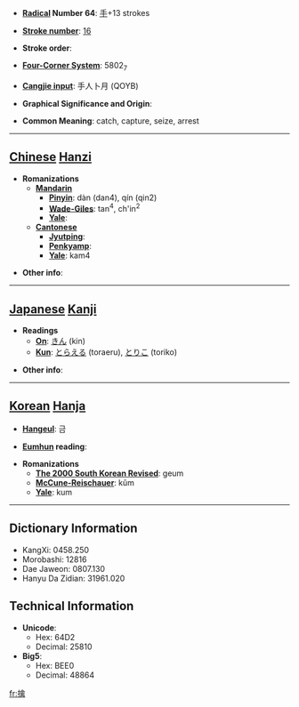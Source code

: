 * '''[[Wiktionary:Chinese radical index| Radical]] Number 64''': [[Wiktionary:Chinese radical index 手|手]]+13 strokes

* '''[[Wiktionary:Chinese total strokes index|Stroke number]]''': [[Wiktionary:Chinese total strokes index 16|16]]

* '''Stroke order''': 

* '''[[Wiktionary:Chinese four corner index|Four-Corner System]]''': 5802<sub>7</sub>

* '''[[Wiktionary:Chinese Cangjie index|Cangjie input]]''': 手人卜月 (QOYB)

* '''Graphical Significance and Origin''': 

* '''Common Meaning''': catch, capture, seize, arrest

----

== [[Chinese]] [[Hanzi]] ==

* '''Romanizations'''
** '''[[Mandarin]]'''
*** '''[[Pinyin]]''': dàn (dan4), qín (qin2)
*** '''[[Wade-Giles]]''': tan<sup>4</sup>, ch'in<sup>2</sup>
*** '''[[Yale]]''': 
** '''[[Cantonese]]'''
*** '''[[Jyutping]]''':
*** '''[[Penkyamp]]''': 
*** '''[[Yale]]''': kam4

* '''Other info''': 

----

== [[Japanese]] [[Kanji]] ==

* '''Readings'''
** '''[[On]]''': [[きん]] (kin)
** '''[[Kun]]''': [[とらえる]] (toraeru), [[とりこ]] (toriko)

* '''Other info''':  

----

== [[Korean]] [[Hanja]] ==

* '''[[Hangeul]]''': 금

* '''[[Eumhun]] reading''': 

* '''Romanizations'''
** '''[[The 2000 South Korean Revised Romanization|The 2000 South Korean Revised]]''': geum
** '''[[McCune-Reischauer]]''': kŭm
** '''[[Yale]]''': kum

----

== Dictionary Information ==

* KangXi: 0458.250
* Morobashi: 12816
* Dae Jaweon: 0807.130
* Hanyu Da Zidian: 31961.020

== Technical Information ==

* '''Unicode''':
** Hex: 64D2
** Decimal: 25810
* '''Big5''':
** Hex: BEE0
** Decimal: 48864

[[fr:擒]]